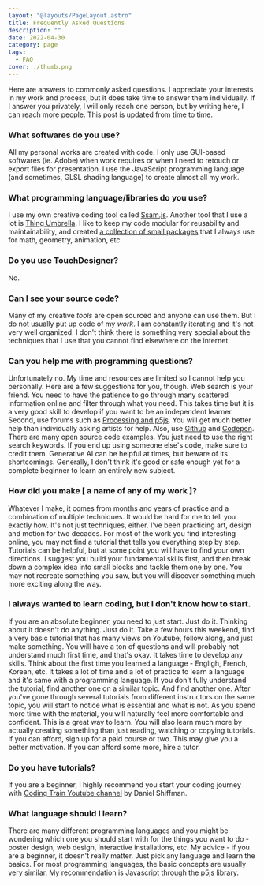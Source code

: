 ```yaml
---
layout: "@layouts/PageLayout.astro"
title: Frequently Asked Questions
description: ""
date: 2022-04-30
category: page
tags:
  - FAQ
cover: ./thumb.png
---
```


Here are answers to commonly asked questions. I appreciate your interests in my work and process, but it does take time to answer them individually. If I answer you privately, I will only reach one person, but by writing here, I can reach more people. This post is updated from time to time.

### What softwares do you use?

All my personal works are created with code. I only use GUI-based softwares (ie. Adobe) when work requires or when I need to retouch or export files for presentation. I use the JavaScript programming language (and sometimes, GLSL shading language) to create almost all my work.

### What programming language/libraries do you use?

I use my own creative coding tool called [Ssam.js](https://github.com/cdaein/ssam). Another tool that I use a lot is [Thing Umbrella](https://github.com/thi-ng/umbrella). I like to keep my code modular for reusability and maintainability, and created [a collection of small packages](https://www.npmjs.com/~daeinc) that I always use for math, geometry, animation, etc.

### Do you use TouchDesigner?

No.

### Can I see your source code?

Many of my creative _tools_ are open sourced and anyone can use them. But I do not usually put up code of my _work_. I am constantly iterating and it's not very well organized. I don't think there is something very special about the techniques that I use that you cannot find elsewhere on the internet.

### Can you help me with programming questions?

Unfortunately no. My time and resources are limited so I cannot help you personally. Here are a few suggestions for you, though. Web search is your friend. You need to have the patience to go through many scattered information online and filter through what you need. This takes time but it is a very good skill to develop if you want to be an independent learner. Second, use forums such as [Processing and p5js](https://discourse.processing.org). You will get much better help than individually asking artists for help. Also, use [Github](https://github.com) and [Codepen](https://codepen.io). There are many open source code examples. You just need to use the right search keywords. If you end up using someone else's code, make sure to credit them. Generative AI can be helpful at times, but beware of its shortcomings. Generally, I don't think it's good or safe enough yet for a complete beginner to learn an entirely new subject.

### How did you make [ a name of any of my work ]?

Whatever I make, it comes from months and years of practice and a combination of multiple techniques. It would be hard for me to tell you exactly how. It's not just techniques, either. I've been practicing art, design and motion for two decades. For most of the work you find interesting online, you may not find a tutorial that tells you everything step by step. Tutorials can be helpful, but at some point you will have to find your own directions. I suggest you build your fundamental skills first, and then break down a complex idea into small blocks and tackle them one by one. You may not recreate something you saw, but you will discover something much more exciting along the way.

### I always wanted to learn coding, but I don't know how to start.

If you are an absolute beginner, you need to just start. Just do it. Thinking about it doesn't do anything. Just do it. Take a few hours this weekend, find a very basic tutorial that has many views on Youtube, follow along, and just make something. You will have a ton of questions and will probably not understand much first time, and that's okay. It takes time to develop any skills. Think about the first time you learned a language - Engligh, French, Korean, etc. It takes a lot of time and a lot of practice to learn a language and it's same with a programming language. If you don't fully understand the tutorial, find another one on a similar topic. And find another one. After you've gone through several tutorials from different instructors on the same topic, you will start to notice what is essential and what is not. As you spend more time with the material, you will naturally feel more comfortable and confident. This is a great way to learn. You will also learn much more by actually creating something than just reading, watching or copying tutorials. If you can afford, sign up for a paid course or two. This may give you a better motivation. If you can afford some more, hire a tutor.

### Do you have tutorials?

If you are a beginner, I highly recommend you start your coding journey with [Coding Train Youtube channel](https://www.youtube.com/thecodingtrain) by Daniel Shiffman.

### What language should I learn?

There are many different programming languages and you might be wondering which one you should start with for the things you want to do - poster design, web design, interactive installations, etc. My advice - if you are a beginner, it doesn't really matter. Just pick any language and learn the basics. For most programming languages, the basic concepts are usually very similar. My recommendation is Javascript through the [p5js library](https://p5js.org/).
